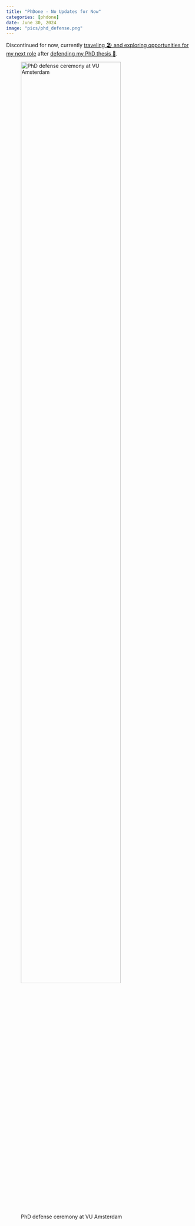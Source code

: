 ```yaml
---
title: "PhDone - No Updates for Now️"
categories: [phdone]
date: June 30, 2024
image: "pics/phd_defense.png" 
---
```



Discontinued for now, currently [traveling 🏖️ and exploring opportunities for my next role](https://www.linkedin.com/posts/constantin-yves-plessen-404723203_constantin-yves-plessen-activity-7269654825846403072-IqSz?utm_source=share&utm_medium=member_desktop&rcm=ACoAADPl_IQBYY7T0uvfMLYXcXbURxzRp4iAKh0) after [defending my PhD thesis 🥳](https://vu.nl/en/events/2024/phd-defence-c-y-plessen).


![PhD defense ceremony at VU Amsterdam](../images/phd_defense.png){fig-align="center" width="80%"}